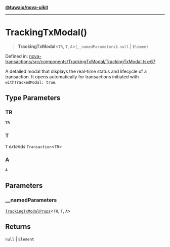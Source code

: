 [**@tuwaio/nova-uikit**](../../../README.md)

***

# TrackingTxModal()

> **TrackingTxModal**\<`TR`, `T`, `A`\>(`__namedParameters`): `null` \| `Element`

Defined in: [nova-transactions/src/components/TrackingTxModal/TrackingTxModal.tsx:67](https://github.com/TuwaIO/nova-uikit/blob/89862cb64736abf401f7f95582d5ca748938f79a/packages/nova-transactions/src/components/TrackingTxModal/TrackingTxModal.tsx#L67)

A detailed modal that displays the real-time status and lifecycle of a transaction.
It opens automatically for transactions initiated with `withTrackedModal: true`.

## Type Parameters

### TR

`TR`

### T

`T` *extends* `Transaction`\<`TR`\>

### A

`A`

## Parameters

### \_\_namedParameters

[`TrackingTxModalProps`](../type-aliases/TrackingTxModalProps.md)\<`TR`, `T`, `A`\>

## Returns

`null` \| `Element`
